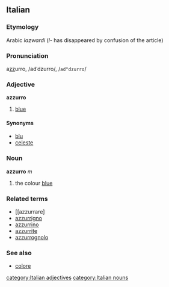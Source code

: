 ==Italian==
===Etymology===
Arabic ''lazwardi'' (''l-'' has disappeared by confusion of the article)
===Pronunciation===
a<u>zz</u>urro, /adˈdzurro/, /<tt>ad"dzurro</tt>/
===Adjective===
'''azzurro'''

# [[blue]]

====Synonyms====
*[[blu]]
*[[celeste]]

===Noun===
'''azzurro''' ''m''

# the colour [[blue]]

===Related terms===
*[[azzurrare]
*[[azzurrigno]]
*[[azzurrino]]
*[[azzurrite]]
*[[azzurrognolo]]

===See also===
*[[colore]]
[[category:Italian adjectives]]
[[category:Italian nouns]]